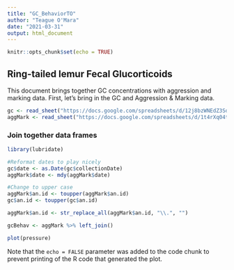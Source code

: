 ```yaml
---
title: "GC_BehaviorTO"
author: "Teague O'Mara"
date: "2021-03-31"
output: html_document
---
```


```r
knitr::opts_chunk$set(echo = TRUE)
```

## Ring-tailed lemur Fecal Glucorticoids

This document brings together GC concentrations with aggression and marking data. First, let's bring in the GC and Aggression & Marking data.

```r
gc <- read_sheet("https://docs.google.com/spreadsheets/d/12j8bzWNEdZ3SdTUqrbkXAa5Sb-JFNn25EkFakMO-G2E/edit?usp=sharing")
aggMark <- read_sheet("https://docs.google.com/spreadsheets/d/1t4rXq04tns6TUvjkL8m5a8mtZsi5SA6bNBLzbrY9zmU/edit?usp=sharing")
```

### Join together data frames
```r
library(lubridate)

#Reformat dates to play nicely
gc$date <- as.Date(gc$collectionDate)
aggMark$date <- mdy(aggMark$date)

#Change to upper case
aggMark$an.id <- toupper(aggMark$an.id)
gc$an.id <- toupper(gc$an.id)

aggMark$an.id <- str_replace_all(aggMark$an.id, "\\.", "")

gcBehav <- aggMark %>% left_join()

plot(pressure)
```

Note that the `echo = FALSE` parameter was added to the code chunk to prevent printing of the R code that generated the plot.
